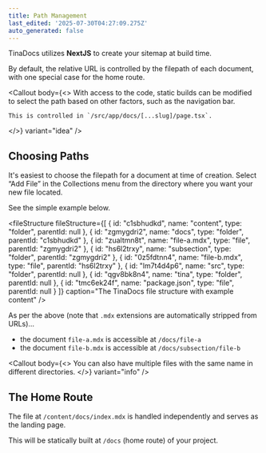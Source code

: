 ```yaml
---
title: Path Management
last_edited: '2025-07-30T04:27:09.275Z'
auto_generated: false
---
```


TinaDocs utilizes **NextJS** to create your sitemap at build time.

By default, the relative URL is controlled by the filepath of each document, with one special case for the home route.

<Callout
  body={<>
    With access to the code, static builds can be modified to select the path based on other factors, such as the navigation bar.
    
    This is controlled in `/src/app/docs/[...slug]/page.tsx`.
  </>}
  variant="idea"
/>

## Choosing Paths

It's easiest to choose the filepath for a document at time of creation. Select “Add File” in the Collections menu from the directory where you want your new file located.

See the simple example below.

<fileStructure
  fileStructure={[
    { id: "c1sbhudkd", name: "content", type: "folder", parentId: null },
    { id: "zgmygdri2", name: "docs", type: "folder", parentId: "c1sbhudkd" },
    { id: "zualtmn8t", name: "file-a.mdx", type: "file", parentId: "zgmygdri2" },
    {
      id: "hs6l2trxy",
      name: "subsection",
      type: "folder",
      parentId: "zgmygdri2"
    },
    { id: "0z5fdtnn4", name: "file-b.mdx", type: "file", parentId: "hs6l2trxy" },
    { id: "lm7t4d4p6", name: "src", type: "folder", parentId: null },
    { id: "qgv8bk8n4", name: "tina", type: "folder", parentId: null },
    { id: "tmc6ek24f", name: "package.json", type: "file", parentId: null }
  ]}
  caption="The TinaDocs file structure with example content"
/>

As per the above (note that `.mdx` extensions are automatically stripped from URLs)…

* the document `file-a.mdx` is accessible at `/docs/file-a`
* the document `file-b.mdx` is accessible at `/docs/subsection/file-b`

<Callout
  body={<>
    You can also have multiple files with the same name in different directories.
  </>}
  variant="info"
/>

## The Home Route

The file at `/content/docs/index.mdx` is handled independently and serves as the landing page.

This will be statically built at `/docs` (home route) of your project.
